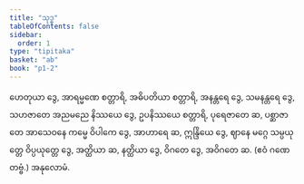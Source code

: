 ```yaml
---
title: "သုဒ္ဓ"
tableOfContents: false
sidebar:
  order: 1
type: "tipitaka"
basket: "ab"
book: "p1-2"
---
```



<DynamicBreadcrumb />

<Division number="50" book="p1-2" e="ch" v="37" p="451">

<Paragraph number="2856" book="p1-2">
ဟေတုယာ ဒွေ, အာရမ္မဏေ စတ္တာရိ, အဓိပတိယာ စတ္တာရိ, အနန္တရေ ဒွေ, သမနန္တရေ ဒွေ, သဟဇာတေ အညမညေ နိဿယေ ဒွေ, ဥပနိဿယေ စတ္တာရိ, ပုရေဇာတေ ဆ, ပစ္ဆာဇာတေ အာသေဝနေ ကမ္မေ ဝိပါကေ ဒွေ, အာဟာရေ ဆ, ဣန္ဒြိယေ ဒွေ, ဈာနေ မဂ္ဂေ သမ္ပယုတ္တေ ဝိပ္ပယုတ္တေ ဒွေ, အတ္ထိယာ ဆ, နတ္ထိယာ ဒွေ, ဝိဂတေ ဒွေ, အဝိဂတေ ဆ. (ဧဝံ ဂဏေတဗ္ဗံ.)

</Paragraph>
</Division>

<Paragraph number="2857" type="center" book="p1-2">
အနုလောမံ.
</Paragraph>